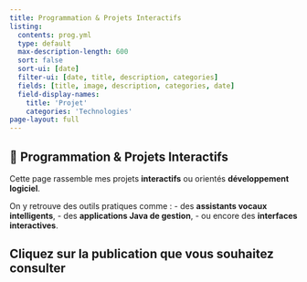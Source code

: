 ```yaml
---
title: Programmation & Projets Interactifs
listing:
  contents: prog.yml
  type: default
  max-description-length: 600
  sort: false
  sort-ui: [date]
  filter-ui: [date, title, description, categories]
  fields: [title, image, description, categories, date]
  field-display-names: 
    title: 'Projet'
    categories: 'Technologies'
page-layout: full
---
```


## 🤖 Programmation & Projets Interactifs

Cette page rassemble mes projets **interactifs** ou orientés **développement logiciel**.

On y retrouve des outils pratiques comme :
- des **assistants vocaux intelligents**,
- des **applications Java de gestion**,
- ou encore des **interfaces interactives**.

**Cliquez sur la publication que vous souhaitez consulter**
---

```list
```